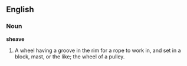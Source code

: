 ==English==

===Noun===

'''sheave'''

#A wheel having a groove in the rim for a rope to work in, and set in a block, mast, or the like; the wheel of a pulley.